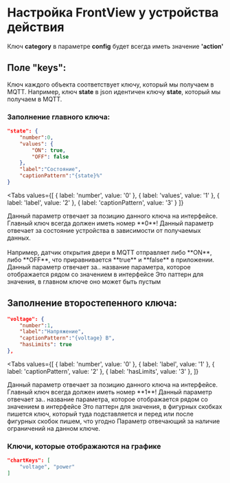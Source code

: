 # Настройка FrontView у устройства действия

<Warning>Ключ **category** в параметре **config** будет всегда иметь значение **'action'**</Warning>


## Поле "keys":

Ключ каждого объекта соответствует ключу, который мы получаем в MQTT. Например, ключ **state** в json идентичен ключу **state**, который мы получаем в MQTT. 

### Заполнение главного ключа:

```json
"state": {
    "number":0,
    "values": {
        "ON": true,
        "OFF": false
    },
    "label":"Состояние",
    "captionPattern":"{state}%"
}
```

<Tabs
  values={[
    { label: 'number', value: '0' },
    { label: 'values', value: '1' },
    { label: 'label', value: '2' },
    { label: 'captionPattern', value: '3' }
  ]}
>
  <TabItem value="0">
    Данный параметр отвечает за позицию данного ключа на интерфейсе.<br/>
    <Error>Главный ключ всегда должен иметь номер **0**!</Error>
  </TabItem>
  <TabItem value="1">
    Данный параметр отвечает за состояние устройства в зависимости от получаемых данных.<br/><br/>
    Например, датчик открытия двери в MQTT отправляет либо **ON**, либо **OFF**, что приравнивается **true** и **false** в приложении. 
  </TabItem>
  <TabItem value="2">
    Данный параметр отвечает за.. название параметра, которое отображается рядом со значением в интерфейсе
  </TabItem>
  <TabItem value="3">
    Это паттерн для значения, в главном ключе оно может быть пустым
  </TabItem>
</Tabs>

## Заполнение второстепенного ключа:

```json
"voltage": {
    "number":1,
    "label":"Напряжение",
    "captionPattern":"{voltage} В",
    "hasLimits": true
},
```

<Tabs
  values={[
    { label: 'number', value: '0' },
    { label: 'label', value: '1' },
    { label: 'captionPattern', value: '2' },
    { label: 'hasLimits', value: '3' },
  ]}
>
  <TabItem value="0">
    Данный параметр отвечает за позицию данного ключа на интерфейсе.<br/>
    <Warning>Главный ключ всегда должен иметь номер **1**!</Warning>
  </TabItem>
  <TabItem value="1">
    Данный параметр отвечает за.. название параметра, которое отображается рядом со значением в интерфейсе
  </TabItem>
  <TabItem value="2">
    Это паттерн для значения, в фигурных скобках пишется ключ, который туда подставляется и перед или после фигурных скобок пишем, что угодно
  </TabItem>
  <TabItem value="3">
    Параметр отвечающий за наличие ограничений на данном ключе. 
  </TabItem>
</Tabs>

### Ключи, которые отображаются на графике
```json
"chartKeys": [
    "voltage", "power"
]
```